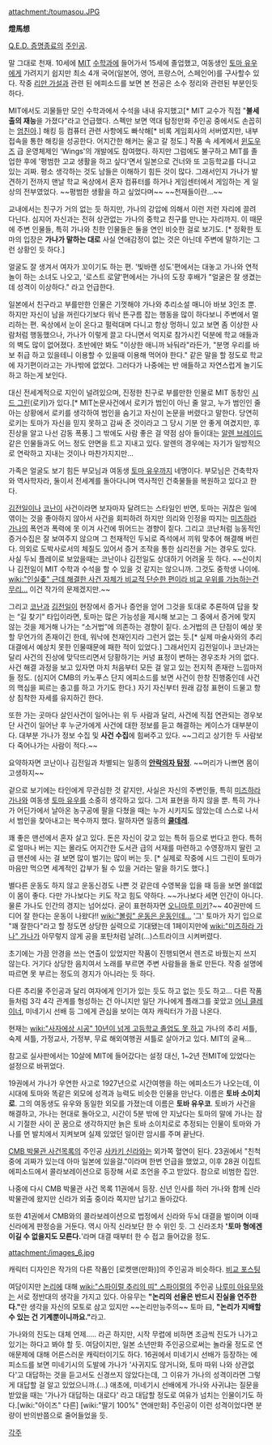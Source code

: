 attachment:/toumasou.JPG

'''燈馬想'''

[[Q.E.D. 증명종료]]의 [[주인공]].

말 그대로 천재. 10세에 [[MIT]] [[수학과]]에 들어가서 15세에 졸업했고, 여동생인 [[토마 유우]]에게 가려지기 쉽지만 최소 4개 국어(일본어, 영어, 프랑스어, 스페인어)를 구사할수 있다. 작중 [[리만 가설]]과 관련 된 에피소드를 보면 본 전공은 소수 정리와 관련된 부분인듯 하다.

MIT에서도 괴물들만 모인 수학과에서 수석을 내내 유지했고[* MIT 교수가 직접 "'''불세출의 재능'''을 가졌다"라고 언급했다. 스펙만 보면 역대 탐정만화 주인공 중에서도 손꼽히는 [[엄친아]].] 해킹 등 컴퓨터 관련 사항에도 빠삭해[* 비록 게임회사의 서버였지만, 내부 접속을 통한 해킹을 성공한다. 어지간한 해커는 울고 갈 정도.] 작품 속 세계에서 [[윈도우즈]] 급 운영체제인 'Wings'의 개발에도 참여했다. 하지만 그럼에도 불구하고 MIT를 졸업한 후에 '평범한 고교 생활을 하고 싶다'면서 일본으로 건너와 또 고등학교를 다니고 있는 괴짜. 평소 생각하는 것도 남들은 이해하기 힘든 것이 많다. 그래서인지 가나가 발견하기 전까지 맨날 학교 옥상에서 혼자 컴퓨터를 하거나 게임센터에서 게임하는 게 일상의 전부였었다. ~~평범한 생활을 하고 싶었다며~~ ~~천재들이란...~~

교내에서는 친구가 거의 없는 듯 하지만, 가나의 강압에 의해서 이런 저런 자리에 끌려 다닌다. 심지어 자신과는 전혀 상관없는 가나의 중학교 친구를 만나는 자리까지. 이 때문에 주변 인물들, 특히 가나와 친한 인물들은 둘을 연인 비슷한 걸로 보기도. [* 정확한 토마의 입장은 '''가나가 말하는 대로''' 사실 연애감정이 없는 것은 아닌데 주변에 말하기는 그런 상황인 듯 하다.] 

얼굴도 잘 생겨서 여자가 꼬이기도 하는 편. '빛바랜 성도'편에서는 대놓고 가나와 연적놀이 하는 소녀도 나오고, '로스트 로얄'편에서는 가나의 도장 후배가 "얼굴은 잘 생겼는데 성격이 이상하다." 라고 언급한다.

일본에서 친구라고 부를만한 인물은 기껏해야 가나와 추리소설 매니아 바보 3인조 뿐. 하지만 자신이 남을 꺼린다기보다 워낙 뜬구름 잡는 행동을 많이 하다보니 주변에서 멀리하는 편. 옥상에서 눈이 온다고 펄럭대며 다니고 항상 멍하니 있고 보면 좀 이상한 사람처럼 행동했으나, 가나가 이렇게 끌고 다니면서 억지로 참가시킨 덕분에 학교 애들과의 벽도 많이 없어졌다. 초반에만 봐도 "이상한 애니까 놔둬라"라든가, "분명 우리를 바보 취급 하고 있을테니 이용할 수 있을때 이용해 먹어야 한다." 같은 말을 할 정도로 학교에 자기편이라고는 가나밖에 없었다. 그러다가 나중에는 반 애들하고 자연스럽게 놀기도 하고 하는게 보인다. 

대신 전세계적으로 지인이 널려있으며, 진정한 친구로 부를만한 인물로 MIT 동창인 [[시드 그린]](로키)가 있다.[* MIT논문사건에서 로키가 범인이 아닌 줄 알고, 누가 범인인 줄 아는 상황에서 로키를 생각하여 범인을 숨기고 자신이 논문을 버렸다고 말한다. 당연히 로키는 토마가 자신을 믿지 못하고 감싸 준 것이라고 그 당시 기분 안 좋게 여겼지만, 후 진상을 알고 나선 감동 폭풍.] 그 밖에도 사람 좋은 걸 약점 삼아 들이대는 [[알렌 브레이드]] 같은 인물들과도 어느 정도 안면을 트고 지내고 있다. 알렌의 경우에는 자기가 일방적으로 연락하고 지내는 것이나 마찬가지지만...

가족은 얼굴도 보기 힘든 부모님과 여동생 [[토마 유우]]까지 네명이다. 부모님은 건축학자와 역사학자라, 둘이서 전세계를 돌아다니며 역사적인 건축물들을 복원하고 있다고 한다.

[[김전일]]이나 [[코난]]이 사건이라면 보자마자 달려드는 스타일인 반면, 토마는 귀찮은 일에 엮이는 것을 좋아하지 않아서 사건을 회피하려 하지만 의리와 인정을 따지는 [[미즈하라 가나]]의 폭언과 폭력에 못 이겨 사건에 뛰어드는 경향이 짙다. 그리고 코난처럼 능동적인 증거수집은 잘 보여주지 않으며 그 천재적인 두뇌로 즉석에서 끼워 맞추어 해결해 버린다. 의외로 도박사로서의 체질도 있어서 증거 조작을 통한 심리전을 거는 경우도 있다. 사실 두뇌 플레이로 보았을때는 코난이나 김전일도 상대하기 어려울 듯 하다. ~~신이치나 김전일이 MIT 수학과 수석을 할 수 있을 것 같지는 않으니까. 그것도 중학생 나이에. [[wiki:"인실좆" 근데 해결한 사건 자체가 비교적 단순한 편이라 비교 우위를 가늠하는건 무리...]] 이건 작가의 문제겠지만.~~

그리고 [[코난]]과 [[김전일]]이 현장에서 증거나 증언을 얻어 그것을 토대로 추론하여 답을 찾는 “길 찾기” 타입이라면, 토마는 많은 가능성을 제시해 보고는 그 중에서 증거에 맞지 않는 것을 제거해 나가는 “소거법”에 의존하는 경향이 짙다. 소거법의 큰 단점이 예상 못할 무언가의 존재이긴 한데, 워낙에 천재인지라 그런거 없는 듯.[* 실제 마술사와의 추리 대결에서 예상치 못한 인물때문에 패한 적이 있었다.]  그래서인지 김전일이나 코난과는 달리 사건의 진상에 맞닥뜨리면서 당황하기는 커녕 표정이 변하는 경우조차 거의 없다. 사건 해결 과정을 보고 있자면 마치 처음부터 모든 걸 알고 있는 전지적 존재란 느낌마저 들 정도. (심지어 CMB의 카노푸스 단지 에피소드를 보면 사건이 한창 진행중인데 사건의 핵심을 찌르는 충고를 하고 가기도 한다.) 자기 자신부터 원래 감정 표현이 드물고 항상 침착한 자세를 유지하긴 한다.

또한 가는 곳마다 살인사건이 일어나는 위 두 사람과 달리, 사건에 직접 연관되는 경우보단 사건이 일어난 후 누군가에게 사건에 대한 정보를 듣고 해결하는 케이스가 대부분이다. 대부분 가나가 정보 수집 및 '''사건 수집'''에 힘써주고 있다. ~~그리고 상기한 두 사람보다 죽어나가는 사람이 적다.~~

요약하자면 코난이나 김전일과 차별되는 일종의 '''[[안락의자 탐정]]'''. ~~머리가 나쁘면 몸이 고생하지~~ 

겉으로 보기에는 타인에게 무관심한 것 같지만, 사실은 자신의 주변인들, 특히 [[미즈하라 가나]]와 여동생 [[토마 유우]]를 소중히 생각하고 있다. 그저 표현을 하지 않을 뿐. 특히 가나가 어딘가에서 날아온 농구공에 팔을 다쳤을 때는 누가 시키지도 않았는데 스스로 나서서 범인을 찾아내고는 복수까지 했다. 말하자면 일종의 '''[[쿨데레]]'''.

꽤 좋은 맨션에서 혼자 살고 있다. 돈은 자신이 갖고 있는 특허 등으로 번다고 한다. 특허로 얼마나 버는 지는 몰라도 어지간한 도서관 급의 서재를 마련하고 수영장까지 딸린 고급 맨션에 사는 걸 보면 많이 벌기는 많이 버는 듯. [* 실제로 작중에 시드 그린이 토마가 마음만 먹으면 세계적인 갑부가 될 수 있을 거라는 말을 하기도 했다.] 

별다른 운동도 하지 않고 운동신경도 나쁜 것 같은데 수영복을 입을 때 등을 보면 쓸데없이 몸이 좋다. 다만 가나보다는 키도 작고 힘도 약하다. ~~가나보다 세면 인간이 아니다. 물론 가나도 인간의 경지는 넘어섰다. 굳이 표현하자면 [[오니마루 미키]]?~~
40권만에 드디어 잘 한다는 운동이 나왔다!! [[wiki:"볼링" 운동은 운동인데...]] '그' 토마가 자기 입으로 "꽤 잘한다"라고 할 정도면 상당한 실력으로 기대됐는데 1페이지만에 [[wiki:"미즈하라 가나" 가나]]가 아무렇지 않게 공을 포탄처럼 날려(...)스트라이크 시켜버렸다.

초기에는 가끔 안경을 쓰는 연출이 있었지만 작품이 진행되면서 렌즈로 바꿨는지 쓰지 않는다. 거기다 상당한 음치여서 노래를 부르면 주변 사람들을 돌로 만든다. 작중 설명에 따르면 못 부르는 정도의 경지가 아니라는 듯 하다.

다른 추리물 주인공과 달리 여자에게 인기가 있는 듯도 하고 없는 듯도 하고... 다른 작품들처럼 3각 4각 관계를 형성하는 건 아니지만 일단 가나에게 플래그를 꽂았고 [[어니 클레이너]], 미네기시 선배 등 그에게 관심을 보이는 여자 캐릭터가 가끔 나온다.

현재는 [[wiki:"사자에상 시공" 10년이 넘게 고등학교 졸업도 못 하고]] 가나의 추리 셔틀, 숙제 셔틀, 가정교사, 가정부, 무료 해외여행권 셔틀로 살아가고 있다. MIT의 굴욕... 

참고로 실사판에서는 10살에 MIT에 들어갔다는 설정 대신, 1~2년 전MIT에 있었다는 설정으로 바뀌었다.

19권에서 가나가 우연한 사고로 1927년으로 시간여행을 하는 에피소드가 나오는데, 이 시대에 토마와 똑같은 외모에 성격과 능력도 비슷한 인물을 만난다. 이름은 '''토바 소이치로'''. 그의 여동생도 유우와 동일한 외모를 가졌는데 이름은 '''토바 유우코'''. 토바가 사건을 해결하고, 가나는 현대로 돌아오고, 시간이 5분 밖에 안 지났다는 토마의 말에 가나는 잠시 기절한 사이 꾼 꿈으로 생각하지만 늙은 토바 소이치로로 추정되는 인물이 토마와 가나를 먼 발치에서 지켜보며 실제 있었던 일이란 암시를 주며 끝난다.

[[CMB 박물관 사건목록]]의 주인공 [[사카키 신라]]와는 외가쪽 혈연이 된다. 23권에서 "친척 중에 괴짜가 있는데 아마 일본에 있을걸."이라며 한번 언급을 했었고, 이후 28권 이집트 에피소드에서 콜라보레이션으로 등장해 서로 조언을 주고 받았다. 참으로 비범한 집안.

나중에 다시 CMB 박물관 사건 목록 11권에서 등장. 신년 인사를 하러 가나와 함께 신라 박물관에 왔지만 신라가 외출 중이라 쪽지만 남기고 돌아갔다.

또한 41권에서 CMB와의 콜라보레이션으로 법정에서 신라와 두뇌 대결을 벌이며 이때 신라에게 판정승을 거둔다. 역시 아직 신라보단 한 수 위인 듯. 그 신라조차 ''''토마 형에겐 이길 수 없을지도 모른다.''''라며 대결 때부터 한 수 접고 들어갔을 정도.

attachment:/images_6.jpg

캐릭터 디자인은 작가의 다른 작품인 [로켓맨(만화)]의 주인공과 비슷하다.
[http://blog.naver.com/cheshire_bit/100204865178 비교 포스팅]

여담이지만 [[논리]]에 대해 [[wiki:"스파이럴 추리의 띠" 스파이럴]]의 주인공 [[나루미 아유무]]와는 서로 정반대의 생각을 가지고 있다. 아유무는 '''"논리의 선율은 반드시 진실을 연주한다."'''란 생각을 자신의 모토로 삼고 있지만 ~~논리만능주의~~ 토마 曰, '''"논리가 지배할 수 있는 건 기계뿐이니까요."'''라고.

가나와의 진도는 대체 언제..... 라곤 하지만, 시작 무렵에 비하면 조금씩 진도가 나가고 있기는 하다고 봐야 할 듯. 여담이지만, 일본 소년만화 주인공으로써는 놀라울 정도로 연애문제에 대해 어른스러운 캐릭터이기도 하다. 16권에서 미네기시 선배가 등장하는 에피소드를 보면 미네기시의 도발에 가나가 '사귀지도 않거니와, 토마 따위 나와 상관없다'고 대답하는 것을 듣고서도 신경쓰지 않았다는데, 그 이유가 가나의 성격이라면 그렇게 대답할 걸 알고 있었으니까.(...) 애초에, 미네기시 선배에게 가나와 사귀냐는 질문을 받았을 때는 '가나가 대답하는 대로다' 라고 대답할 정도로 여유가 넘치는 인물이기도 하다.[wiki:"아이즈" 다른] [wiki:"딸기 100%" 연애만화] 주인공이 이런 성격이었다면 분량이 반의반쯤으로 줄어들었을 듯.

[[각주]]
